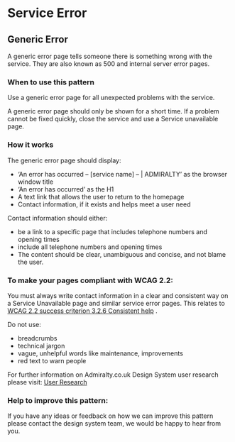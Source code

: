 # Service Error

## Generic Error


A generic error page tells someone there is something wrong with the service. They are also known as 500 and internal server error pages.

<GenericError />

### When to use this pattern

Use a generic error page for all unexpected problems with the service.

A generic error page should only be shown for a short time. If a problem cannot be fixed quickly, close the service and use a Service unavailable page.

### How it works

The generic error page should display:

* ‘An error has occurred – [service name] – | ADMIRALTY’ as the browser window title
* ‘An error has occurred’ as the H1
* A text link that allows the user to return to the homepage
* Contact information, if it exists and helps meet a user need

Contact information should either:

* be a link to a specific page that includes telephone numbers and opening times
* include all telephone numbers and opening times
* The content should be clear, unambiguous and concise, and not blame the user.

### To make your pages compliant with WCAG 2.2:

You must always write contact information in a clear and consistent way on a Service Unavailable page and similar service error pages. This relates to [WCAG 2.2 success criterion 3.2.6 Consistent help](https://www.w3.org/WAI/WCAG22/Understanding/consistent-help.html) .

Do not use:

* breadcrumbs
* technical jargon
* vague, unhelpful words like maintenance, improvements
* red text to warn people

For further information on Admiralty.co.uk Design System user research please visit: [User Research](https://designsystem.admiralty.co.uk/principles/userresearch)

### Help to improve this pattern:
If you have any ideas or feedback on how we can improve this pattern please contact the design system team, we would be happy to hear from you.

